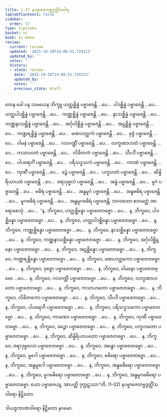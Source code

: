 ```yaml
---
title: 1.57 နပဗ္ဗာဇေတဗ္ဗဒွတ္တိံသဝါရ
tableOfContents: false
sidebar:
  order: 57
type: tipitaka
basket: vi
book: vi-maha
review:
  current: review
  updated: '2025-10-20T14:00:51.729123'
  updated_by: ''
  notes: ''
  history:
  - state: review
    date: '2025-10-20T14:00:51.729123'
    updated_by: ''
    notes: ''
    previous_state: draft
---
```



<DynamicBreadcrumb />


<ReviewStatus review={frontmatter.review} showDetails={true} />

<HypothesisAnnotation frontmatter={frontmatter} />

<Division number="119" book="vi-maha" e="ch" v="3" p="126">

<Paragraph number="502" book="vi-maha">
တေန ခေါ ပန သမယေန ဘိက္ခူ ဟတ္ထစ္ဆိန္နံ ပဗ္ဗာဇေန္တိ …ပေ…  ပါဒစ္ဆိန္နံ ပဗ္ဗာဇေန္တိ …ပေ…  ဟတ္ထပါဒစ္ဆိန္နံ ပဗ္ဗာဇေန္တိ …ပေ…  ကဏ္ဏစ္ဆိန္နံ ပဗ္ဗာဇေန္တိ …ပေ…  နာသစ္ဆိန္နံ ပဗ္ဗာဇေန္တိ …ပေ…  ကဏ္ဏနာသစ္ဆိန္နံ ပဗ္ဗာဇေန္တိ …ပေ…  အင်္ဂုလိစ္ဆိန္နံ ပဗ္ဗာဇေန္တိ …ပေ…  အဠစ္ဆိန္နံ ပဗ္ဗာဇေန္တိ …ပေ…  ကဏ္ဍရစ္ဆိန္နံ ပဗ္ဗာဇေန္တိ …ပေ…  ဖဏဟတ္ထကံ ပဗ္ဗာဇေန္တိ …ပေ…  ခုဇ္ဇံ ပဗ္ဗာဇေန္တိ …ပေ…  ဝါမနံ ပဗ္ဗာဇေန္တိ …ပေ…  ဂလဂဏ္ဍိံ ပဗ္ဗာဇေန္တိ …ပေ…  လက္ခဏာဟတံ ပဗ္ဗာဇေန္တိ …ပေ…  ကသာဟတံ ပဗ္ဗာဇေန္တိ …ပေ…  လိခိတကံ ပဗ္ဗာဇေန္တိ …ပေ…  သီပဒိံ ပဗ္ဗာဇေန္တိ …ပေ…  ပါပရောဂိံ ပဗ္ဗာဇေန္တိ …ပေ…  ပရိသဒူသကံ ပဗ္ဗာဇေန္တိ …ပေ…  ကာဏံ ပဗ္ဗာဇေန္တိ …ပေ…  ကုဏိံ ပဗ္ဗာဇေန္တိ …ပေ…  ခဉ္ဇံ ပဗ္ဗာဇေန္တိ …ပေ…  ပက္ခဟတံ ပဗ္ဗာဇေန္တိ …ပေ…  ဆိန္နိရိယာပထံ ပဗ္ဗာဇေန္တိ …ပေ…  ဇရာဒုဗ္ဗလံ ပဗ္ဗာဇေန္တိ …ပေ…  အန္ဓံ ပဗ္ဗာဇေန္တိ …ပေ…  မူဂံ ပဗ္ဗာဇေန္တိ …ပေ…  ဗဓိရံ ပဗ္ဗာဇေန္တိ …ပေ…  အန္ဓမူဂံ ပဗ္ဗာဇေန္တိ …ပေ…  အန္ဓဗဓိရံ ပဗ္ဗာဇေန္တိ …ပေ…  မူဂဗဓိရံ ပဗ္ဗာဇေန္တိ …ပေ…  အန္ဓမူဂဗဓိရံ ပဗ္ဗာဇေန္တိ. ဘဂဝတော ဧတမတ္ထံ အာရောစေသုံ …ပေ…  “န, ဘိက္ခဝေ, ဟတ္ထစ္ဆိန္နော ပဗ္ဗာဇေတဗ္ဗော …ပေ…  န, ဘိက္ခဝေ, ပါဒစ္ဆိန္နော ပဗ္ဗာဇေတဗ္ဗော …ပေ…  န, ဘိက္ခဝေ, ဟတ္ထပါဒစ္ဆိန္နော ပဗ္ဗာဇေတဗ္ဗော …ပေ…  န, ဘိက္ခဝေ, ကဏ္ဏစ္ဆိန္နော ပဗ္ဗာဇေတဗ္ဗော …ပေ…  န, ဘိက္ခဝေ, နာသစ္ဆိန္နော ပဗ္ဗာဇေတဗ္ဗော …ပေ…  န, ဘိက္ခဝေ, ကဏ္ဏနာသစ္ဆိန္နော ပဗ္ဗာဇေတဗ္ဗော …ပေ…  န, ဘိက္ခဝေ, အင်္ဂုလိစ္ဆိန္နော ပဗ္ဗာဇေတဗ္ဗော …ပေ…  န, ဘိက္ခဝေ, အဠစ္ဆိန္နော ပဗ္ဗာဇေတဗ္ဗော …ပေ…  န, ဘိက္ခဝေ, ကဏ္ဍရစ္ဆိန္နော ပဗ္ဗာဇေတဗ္ဗော …ပေ…  န, ဘိက္ခဝေ, ဖဏဟတ္ထကော ပဗ္ဗာဇေတဗ္ဗော …ပေ…  န, ဘိက္ခဝေ, ခုဇ္ဇော ပဗ္ဗာဇေတဗ္ဗော …ပေ…  န, ဘိက္ခဝေ, ဝါမနော ပဗ္ဗာဇေတဗ္ဗော …ပေ…  န, ဘိက္ခဝေ, ဂလဂဏ္ဍီ ပဗ္ဗာဇေတဗ္ဗော …ပေ…  န, ဘိက္ခဝေ, လက္ခဏာဟတော ပဗ္ဗာဇေတဗ္ဗော …ပေ…  န, ဘိက္ခဝေ, ကသာဟတော ပဗ္ဗာဇေတဗ္ဗော …ပေ…  န, ဘိက္ခဝေ, လိခိတကော ပဗ္ဗာဇေတဗ္ဗော …ပေ…  န, ဘိက္ခဝေ, သီပဒီ ပဗ္ဗာဇေတဗ္ဗော …ပေ…  န, ဘိက္ခဝေ, ပါပရောဂီ ပဗ္ဗာဇေတဗ္ဗော …ပေ…  န, ဘိက္ခဝေ, ပရိသဒူသကော ပဗ္ဗာဇေတဗ္ဗော …ပေ…  န, ဘိက္ခဝေ, ကာဏော ပဗ္ဗာဇေတဗ္ဗော …ပေ…  န, ဘိက္ခဝေ, ကုဏီ ပဗ္ဗာဇေတဗ္ဗော …ပေ…  န, ဘိက္ခဝေ, ခဉ္ဇော ပဗ္ဗာဇေတဗ္ဗော …ပေ…  န, ဘိက္ခဝေ, ပက္ခဟတော ပဗ္ဗာဇေတဗ္ဗော …ပေ…  န, ဘိက္ခဝေ, ဆိန္နိရိယာပထော ပဗ္ဗာဇေတဗ္ဗော …ပေ…  န, ဘိက္ခဝေ, ဇရာဒုဗ္ဗလော ပဗ္ဗာဇေတဗ္ဗော …ပေ…  န, ဘိက္ခဝေ, အန္ဓော ပဗ္ဗာဇေတဗ္ဗော …ပေ…  န, ဘိက္ခဝေ, မူဂေါ ပဗ္ဗာဇေတဗ္ဗော …ပေ…  န, ဘိက္ခဝေ, ဗဓိရော ပဗ္ဗာဇေတဗ္ဗော …ပေ…  န, ဘိက္ခဝေ, အန္ဓမူဂေါ ပဗ္ဗာဇေတဗ္ဗော …ပေ…  န, ဘိက္ခဝေ, အန္ဓဗဓိရော ပဗ္ဗာဇေတဗ္ဗော …ပေ…  န, ဘိက္ခဝေ, မူဂဗဓိရော ပဗ္ဗာဇေတဗ္ဗော …ပေ…  န, ဘိက္ခဝေ, အန္ဓမူဂဗဓိရော ပဗ္ဗာဇေတဗ္ဗော. ယော ပဗ္ဗာဇေယျ, အာပတ္တိ ဒုက္ကဋဿာ”တိ. (1–32)

</Paragraph>
</Division>

<Paragraph number="503" type="center" book="vi-maha">
နပဗ္ဗာဇေတဗ္ဗဒွတ္တိံသဝါရော နိဋ္ဌိတော.

  
ဒါယဇ္ဇဘာဏဝါရော နိဋ္ဌိတော နဝမော.
</Paragraph>